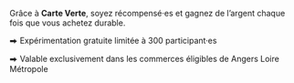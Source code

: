 Grâce à **Carte Verte**, soyez récompensé·es et gagnez de l’argent chaque fois que vous achetez durable.

⮕ Expérimentation gratuite limitée à 300 participant·es 

⮕ Valable exclusivement dans les commerces éligibles de Angers Loire Métropole


